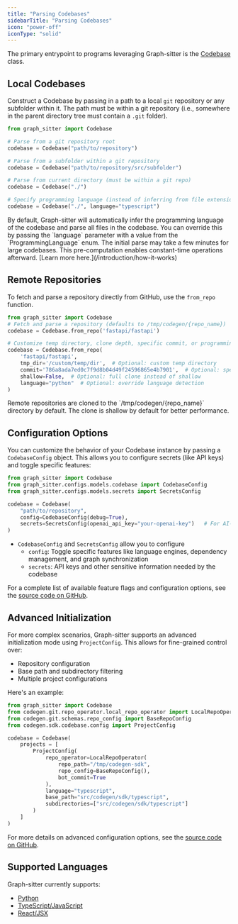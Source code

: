 ```yaml
---
title: "Parsing Codebases"
sidebarTitle: "Parsing Codebases"
icon: "power-off"
iconType: "solid"
---
```


The primary entrypoint to programs leveraging Graph-sitter is the [Codebase](/api-reference/core/Codebase) class.

## Local Codebases

Construct a Codebase by passing in a path to a local `git` repository or any subfolder within it. The path must be within a git repository (i.e., somewhere in the parent directory tree must contain a `.git` folder).

```python
from graph_sitter import Codebase

# Parse from a git repository root
codebase = Codebase("path/to/repository")

# Parse from a subfolder within a git repository
codebase = Codebase("path/to/repository/src/subfolder")

# Parse from current directory (must be within a git repo)
codebase = Codebase("./")

# Specify programming language (instead of inferring from file extensions)
codebase = Codebase("./", language="typescript")
```

<Note>
  By default, Graph-sitter will automatically infer the programming language of the codebase and
  parse all files in the codebase. You can override this by passing the `language` parameter
  with a value from the `ProgrammingLanguage` enum.
</Note>

<Tip>
  The initial parse may take a few minutes for large codebases. This
  pre-computation enables constant-time operations afterward. [Learn more
  here.](/introduction/how-it-works)
</Tip>

## Remote Repositories

To fetch and parse a repository directly from GitHub, use the `from_repo` function.

```python
from graph_sitter import Codebase
# Fetch and parse a repository (defaults to /tmp/codegen/{repo_name})
codebase = Codebase.from_repo('fastapi/fastapi')

# Customize temp directory, clone depth, specific commit, or programming language
codebase = Codebase.from_repo(
    'fastapi/fastapi',
    tmp_dir='/custom/temp/dir',  # Optional: custom temp directory
    commit='786a8ada7ed0c7f9d8b04d49f24596865e4b7901',  # Optional: specific commit
    shallow=False,  # Optional: full clone instead of shallow
    language="python"  # Optional: override language detection
)
```

<Note>
  Remote repositories are cloned to the `/tmp/codegen/{repo_name}` directory by
  default. The clone is shallow by default for better performance.
</Note>

## Configuration Options

You can customize the behavior of your Codebase instance by passing a `CodebaseConfig` object. This allows you to configure secrets (like API keys) and toggle specific features:

```python
from graph_sitter import Codebase
from graph_sitter.configs.models.codebase import CodebaseConfig
from graph_sitter.configs.models.secrets import SecretsConfig

codebase = Codebase(
    "path/to/repository",
    config=CodebaseConfig(debug=True),
    secrets=SecretsConfig(openai_api_key="your-openai-key")   # For AI-powered features
)
```

- `CodebaseConfig` and `SecretsConfig` allow you to configure
  - `config`: Toggle specific features like language engines, dependency management, and graph synchronization
  - `secrets`: API keys and other sensitive information needed by the codebase

For a complete list of available feature flags and configuration options, see the [source code on GitHub](https://github.com/codegen-sh/graph-sitter/blob/develop/src/codegen/sdk/codebase/config.py).

## Advanced Initialization

For more complex scenarios, Graph-sitter supports an advanced initialization mode using `ProjectConfig`. This allows for fine-grained control over:

- Repository configuration
- Base path and subdirectory filtering
- Multiple project configurations

Here's an example:

```python
from graph_sitter import Codebase
from codegen.git.repo_operator.local_repo_operator import LocalRepoOperator
from codegen.git.schemas.repo_config import BaseRepoConfig
from codegen.sdk.codebase.config import ProjectConfig

codebase = Codebase(
    projects = [
        ProjectConfig(
            repo_operator=LocalRepoOperator(
                repo_path="/tmp/codegen-sdk",
                repo_config=BaseRepoConfig(),
                bot_commit=True
            ),
            language="typescript",
            base_path="src/codegen/sdk/typescript",
            subdirectories=["src/codegen/sdk/typescript"]
        )
    ]
)
```

For more details on advanced configuration options, see the [source code on GitHub](https://github.com/codegen-sh/graph-sitter/blob/develop/src/codegen/sdk/core/codebase.py).

## Supported Languages

Graph-sitter currently supports:

- [Python](/api-reference/python)
- [TypeScript/JavaScript](/api-reference/typescript)
- [React/JSX](/building-with-graph-sitter/react-and-jsx)
